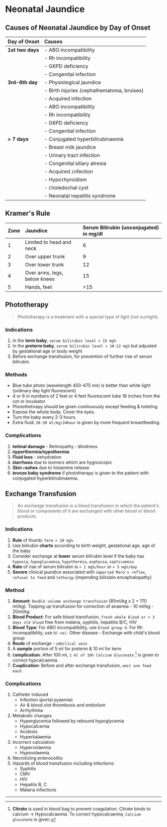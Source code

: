 # Neonatal Jaundice

## Causes of Neonatal Jaundice by Day of Onset

| Day of Onset     | Causes                                     |
| :--------------- | :----------------------------------------- |
| **1st two days** | - ABO incompatibility                      |
|                  | - Rh incompatibility                       |
|                  | - G6PD deficiency                          |
|                  | - Congenital infection                     |
| **3rd-6th day**  | - Physiological jaundice                   |
|                  | - Birth injuries (cephalhematoma, bruises) |
|                  | - Acquired infection                       |
|                  | - ABO incompatibility                      |
|                  | - Rh incompatibility                       |
|                  | - G6PD deficiency                          |
|                  | - Congenital infection                     |
| **> 7 days**     | - Conjugated hyperbilirubinaemia           |
|                  | - Breast milk jaundice                     |
|                  | - Urinary tract infection                  |
|                  | - Congenital `b`iliary atresia             |
|                  | - Acquired `i`nfection                     |
|                  | - Hypo`t`hyroidism                         |
|                  | - `C`holedochal cyst                       |
|                  | - Neonatal `h`epatitis syndrome            |

## Kramer's Rule

| Zone | Jaundice                     | Serum Bilirubin (unconjugated) in mg/dl |
| :--- | :--------------------------- | :-------------------------------------- |
| 1    | Limited to head and neck     | 6                                       |
| 2    | Over upper trunk             | 9                                       |
| 3    | Over lower trunk             | 12                                      |
| 4    | Over arms, legs, below knees | 15                                      |
| 5    | Hands, feet                  | >15                                     |

## Phototherapy

> Phototherapy is a treatment with a special type of light (not sunlight).

### Indications

1. In the **term baby**, `serum bilirubin level > 15 mg%`
2. In the **preterm baby**, `serum bilirubin level > 10-12 mg%` but adjusted by gestational age or body weight
3. Before exchange transfusion, for prevention of further rise of serum bilirubin.

### Methods

- Blue tube photo (wavelength 450-475 nm) is better than white light (ordinary day light fluorescent)
- 4 or 6 in numbers of 2 feet or 4 feet fluorescent tube 18 inches from the cot or incubator
- Photothehrapy should be given continuously except feeding & toileting
- Expose the whole body. Cover the eyes.
- Turn the baby every 2-3 hours.
- Extra fluid: `20-30 ml/kg/24hour` is given by more frequent breastfeeding.

### Complications

1. **`R`etinal damage** - Retinopathy - `B`lindness
1. **`H`yperthermia/`H`ypothermia**
1. **Fluid loss** - `D`ehydration
1. **`D`iarrhoea** due to isomers which are hygroscopic
1. **Skin `r`ashes** due to histamine release
1. **`B`ronze baby syndrome** if phototherapy is given to the patient with conjugated hyperbilirubinaemia.

## Exchange Transfusion

> An exchange transfusion is a blood transfusion in which the patient's blood or components of it are exchanged with other blood or blood products.

### Indications

1. **Rule** of thumb: `Term > 20 mg%`
2. Use bilirubin **charts** according to birth weight, gestational age, age of the baby
3. Consider exchange at **lower** serum bilirubin level if the baby has `hypoxia`, `hypoglycaemia`, `hypothermia`, `asphyxia`, `septicaemia`
4. **Rate** of rise of serum bilirubin is `> 1 mg%/hour` or `> 5 mg%/day`
5. **Severe** clinical jaundice associated with `imparied Moro's reflex`, `refusal to feed` and `lethargy` (impending bilirubin encephalopathy)

### Method

1. **Amount**: `Double volume exchange transfusion` (85ml/kg x 2 = 170 ml/kg). Topping up transfusion for correction of anaemia - 10 ml/kg - 20ml/kg
2. **Blood Product**: For safe blood transfusion, `fresh whole blood or < 3 days old blood` free from malaria, syphilis, hepatitis B/C, HIV
3. **Blood Type**: For ABO incompatibility, use `blood group O`. For Rh incompatibility, use `O(-ve)`. Other disease - Exchange with child's blood group
4. **Route** of exchange - `umbilical vein`
5. A **sample** portion of 5 ml for preterm & 10 ml for term
6. **`C`omplication**: After 100 ml, `1 ml of 10% Calcium Gluconate` [^1] is given to correct hypcalcaemia.
7. **C`om`plication**: Before and after exchange transfusion, `omit one feed each`.

[^1]: **Citrate** is used in blood bag to prevent coagulation. Citrate binds to calcium → Hypocalcaemia. To correct hypocalcaemia, `Calcium gluconate` is given.

### Complications

1. Catheter induced
   - Infection (portal pyaemia)
   - Air & blood clot thrombosis and embolism
   - Arrhythmia
2. Metabolic changes
   - Hyperglycemia followed by rebound hypoglycemia
   - Hypocalcemia
   - Acidosis
   - Hyperkalaemia
3. Incorrect calculation
   - Hypervolaemia
   - Hypovolaemia
4. Necrotizing enterocolitis
5. Hazards of blood transfusion including infections:
   - Syphilis
   - CMV
   - HIV
   - Hepatits B, C
   - Malaria infections

---
